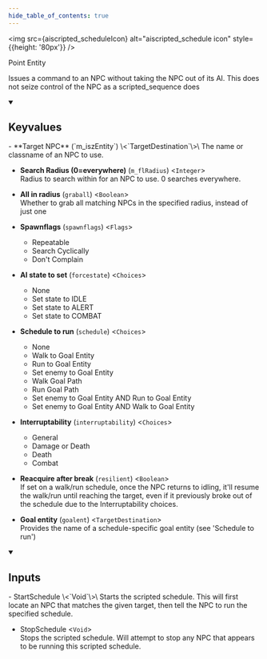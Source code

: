 ```yaml
---
hide_table_of_contents: true
---
```


<!---
!!!!!!
THIS PAGE IS AUTOGENERATED FROM GAME FGD DEFINITIONS!
DO NOT EDIT MANUALLY!
!!!!!!

In order to make edits, you can make an annotation file in /fgd_dump_overrides
-->



<img src={aiscripted_scheduleIcon} alt="aiscripted_schedule icon" style={{height: '80px'}} />

Point Entity

Issues a command to an NPC without taking the NPC out of its AI. This does not seize control of the NPC as a scripted_sequence does

<details open>
<summary><h2>Keyvalues</h2></summary>
- **Target NPC** (`m_iszEntity`) \<`TargetDestination`\>\
The name or classname of an NPC to use.

- **Search Radius (0=everywhere)** (`m_flRadius`) \<`Integer`\>\
Radius to search within for an NPC to use. 0 searches everywhere.

- **All in radius** (`graball`) \<`Boolean`\>\
Whether to grab all matching NPCs in the specified radius, instead of just one

- **Spawnflags** (`spawnflags`) \<`Flags`\>
  - Repeatable 
  - Search Cyclically 
  - Don't Complain 


- **AI state to set** (`forcestate`) \<`Choices`\>
  - None 
  - Set state to IDLE 
  - Set state to ALERT 
  - Set state to COMBAT 


- **Schedule to run** (`schedule`) \<`Choices`\>
  - None 
  - Walk to Goal Entity 
  - Run to Goal Entity 
  - Set enemy to Goal Entity 
  - Walk Goal Path 
  - Run Goal Path 
  - Set enemy to Goal Entity AND Run to Goal Entity 
  - Set enemy to Goal Entity AND Walk to Goal Entity 


- **Interruptability** (`interruptability`) \<`Choices`\>
  - General 
  - Damage or Death 
  - Death 
  - Combat 


- **Reacquire after break** (`resilient`) \<`Boolean`\>\
If set on a walk/run schedule, once the NPC returns to idling, it'll resume the walk/run until reaching the target, even if it previously broke out of the schedule due to the Interruptability choices.

- **Goal entity** (`goalent`) \<`TargetDestination`\>\
Provides the name of a schedule-specific goal entity (see 'Schedule to run')


 </details>
<details open>
<summary><h2>Inputs</h2></summary>
- StartSchedule \<`Void`\>\
Starts the scripted schedule. This will first locate an NPC that matches the given target, then tell the NPC to run the specified schedule.

- StopSchedule \<`Void`\>\
Stops the scripted schedule. Will attempt to stop any NPC that appears to be running this scripted schedule.


 </details>
